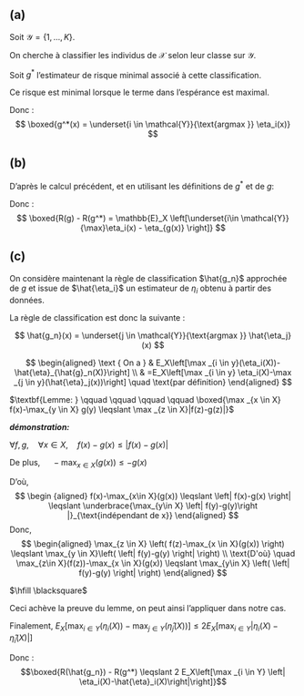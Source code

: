 ## (a)

Soit $\mathcal{Y}= \{1, ..., K\}$.

On cherche à classifier les individus de $\mathcal{X}$ selon leur classe sur $\mathcal{Y}$.


Soit $g^*$ l'estimateur de risque minimal associé à cette classification.

\begin{align*}
R(g^*)    &:= \mathbb{E}\left[{1}_{\{g^*(X) \neq Y \}}\right]\\
          &= \mathbb{E}_X \mathbb{E}_{Y|X=x}\left[{1}_{\{g^*(x) \neq Y \}}\right]\\
          &= 1 - \mathbb{E}_X \mathbb{E}_{Y|X=x}\left[{1}_{\{g^*(x) = Y \}}\right]\\
          &= 1 - \mathbb{E}_X \mathbb{P} \left[g^*(x) = Y\right]\\
R(g^*)    &= 1 - \mathbb{E}_X \left[\sum_{i=1}^K \eta_i(x) {1}_{\{g^*(x) = i\}}\right]
\end{align*}


Ce risque est minimal lorsque le terme dans l'espérance est maximal.

Donc :
$$
\boxed{g^*(x) = \underset{i \in \mathcal{Y}}{\text{argmax }} \eta_i(x)}
$$

## (b)

D'après le calcul précédent, et en utilisant les définitions de $g^*$ et de $g$:

\begin{align*}
  R(g) - R(g^*)   &= 1 - \mathbb{E}_X \left[\sum_{i=1}^K \eta_i(x) {1}_{\{g(x) = i\}}\right] - 1 + \mathbb{E}_X \left[\sum_{i=1}^K \eta_i(x) {1}_{\{g^*(x) = i\}}\right]\\
                  &= \mathbb{E}_X \left[\sum_{i=1}^K \eta_i(x) {1}_{\{g^*(x) = i\}}\right] - \mathbb{E}_X \left[\sum_{i=1}^K \eta_i(x) {1}_{\{g(x) = i\}}\right]\\
                  &= \mathbb{E}_X \left[\underset{i\in \mathcal{Y}}{\max}\eta_i(x)\right] - \mathbb{E}_X \left[\eta_{g(x)} \right]\\
                  &= \mathbb{E}_X \left[\underset{i\in \mathcal{Y}}{\max}\eta_i(x) - \eta_{g(x)} \right]
\end{align*}

Donc :
$$
\boxed{R(g) - R(g^*) = \mathbb{E}_X \left[\underset{i\in \mathcal{Y}}{\max}\eta_i(x) - \eta_{g(x)} \right]}
$$


## (c)

On considère maintenant la règle de classification $\hat{g_n}$ approchée de $g$ et issue de
$\hat{\eta_i}$ un estimateur de $\eta_i$ obtenu à partir des données.

La règle de classification est donc la suivante :

$$
\hat{g_n}(x) = \underset{j \in \mathcal{Y}}{\text{argmax }} \hat{\eta_j}(x)
$$


$$
\begin{aligned}
\text { On a } & E_X\left[\max _{i \in y}(\eta_i(X))-\hat{\eta}_{\hat{g}_n(X)}\right] \\
& =E_X\left[\max _{i \in y} \eta_i(X)-\max _{j \in y}(\hat{\eta}_j(x))\right] \quad \text{par définition}
\end{aligned}
$$

$\textbf{Lemme: } \qquad \qquad \qquad \qquad \boxed{\max _{x \in X} f(x)-\max_{y \in X} g(y) \leqslant \max _{z \in X}|f(z)-g(z)|}$

***démonstration:***

$\forall f, g, \quad \forall x \in X, \quad f(x)-g(x) \leqslant|f(x)-g(x)|$ 


De plus, $\quad-\max _{x \in X}(g(x)) \leqslant-g(x)$


D'où,
$$
\begin {aligned}
f(x)-\max_{x\in X}(g(x)) \leqslant \left| f(x)-g(x) \right| \leqslant \underbrace{\max_{y\in X} \left| f(y)-g(y)\right |}_{\text{indépendant de x}}
\end{aligned}
$$
Donc,
$$
\begin{aligned}
\max_{z \in X} \left( f(z)-\max_{x \in X}(g(x)) \right) \leqslant \max_{y \in X}\left( \left| f(y)-g(y) \right| \right) \\
\text{D'où} \quad \max_{z\in X}(f(z))-\max_{x \in X}(g(x)) \leqslant \max_{y\in X} \left( \left| f(y)-g(y) \right| \right)
\end{aligned}
$$

$\hfill \blacksquare$

Ceci achève la preuve du lemme, on peut ainsi l'appliquer dans notre cas. \newline


Finalement, $E_X\left[\max _{i \in Y}(\eta_i(X))-\max _{j\in Y}(\hat{\eta}_j(X))\right] \leqslant 2 E_X\left[\max _{i \in Y} \left| \eta_i(X)-\hat{\eta}_i(X)\right|\right]$

Donc :
$$\boxed{R(\hat{g_n}) - R(g^*) \leqslant 2 E_X\left[\max _{i \in Y} \left| \eta_i(X)-\hat{\eta}_i(X)\right|\right]}$$